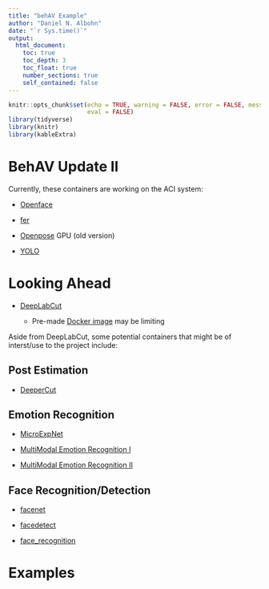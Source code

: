 ```yaml
---
title: "behAV Example"
author: "Daniel N. Albohn"
date: "`r Sys.time()`"
output:
  html_document:
    toc: true
    toc_depth: 3
    toc_float: true
    number_sections: true
    self_contained: false
---
```


```r
knitr::opts_chunk$set(echo = TRUE, warning = FALSE, error = FALSE, message = FALSE,
                      eval = FALSE)
library(tidyverse)
library(knitr)
library(kableExtra)
```

# BehAV Update II
Currently, these containers are working on the ACI system:
  
  - [Openface](https://github.com/behav/openface)
  
  - [fer](https://github.com/d-bohn/emorec_aci/tree/16.04)
  
  - [Openpose](https://github.com/behav/openface) GPU (old version)
  
  - [YOLO](https://pjreddie.com/darknet/yolo/)
  
# Looking Ahead

  - [DeepLabCut](https://github.com/MMathisLab/DeepLabCut)
  
    - Pre-made [Docker image](https://github.com/MMathisLab/Docker4DeepLabCut2.0) may be limiting
    
Aside from DeepLabCut, some potential containers that might be of interst/use to the project include:
    
## Post Estimation
    
  - [DeeperCut](https://github.com/eldar/pose-tensorflow)

## Emotion Recognition

  - [MicroExpNet](https://github.com/cuguilke/microexpnet)
  
  - [MultiModal Emotion Recognition I](https://github.com/tzirakis/Multimodal-Emotion-Recognition)
  
  - [MultiModal Emotion Recognition II](https://github.com/maelfabien/Multimodal-Emotion-Recognition)
  
## Face Recognition/Detection
  
  - [facenet](https://github.com/davidsandberg/facenet)
  
  - [facedetect](https://gitlab.com/wavexx/facedetect)
  
  - [face_recognition](https://github.com/ageitgey/face_recognition)
  
  
# Examples

